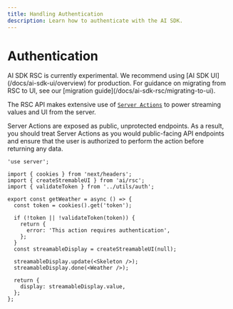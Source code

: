 ```yaml
---
title: Handling Authentication
description: Learn how to authenticate with the AI SDK.
---
```


# Authentication

<Note type="warning">
  AI SDK RSC is currently experimental. We recommend using [AI SDK
  UI](/docs/ai-sdk-ui/overview) for production. For guidance on migrating from
  RSC to UI, see our [migration guide](/docs/ai-sdk-rsc/migrating-to-ui).
</Note>

The RSC API makes extensive use of [`Server Actions`](https://nextjs.org/docs/app/building-your-application/data-fetching/server-actions-and-mutations) to power streaming values and UI from the server.

Server Actions are exposed as public, unprotected endpoints. As a result, you should treat Server Actions as you would public-facing API endpoints and ensure that the user is authorized to perform the action before returning any data.

```tsx filename="app/actions.tsx"
'use server';

import { cookies } from 'next/headers';
import { createStremableUI } from 'ai/rsc';
import { validateToken } from '../utils/auth';

export const getWeather = async () => {
  const token = cookies().get('token');

  if (!token || !validateToken(token)) {
    return {
      error: 'This action requires authentication',
    };
  }
  const streamableDisplay = createStreamableUI(null);

  streamableDisplay.update(<Skeleton />);
  streamableDisplay.done(<Weather />);

  return {
    display: streamableDisplay.value,
  };
};
```
